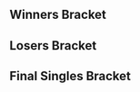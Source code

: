 {{DISPLAYTITLE:SoCal Colosseum #6: Singles Bracket}}{{SetGame|melee}}{{BracketMatchSMWDisambig |oldtags=Silver, Zephyr |newtags=Silver (Unknown), Zephyr (Californian  player)}}{{tabs static
|name1=Overview
|link1=SoCal Colosseum/6
|name2=Singles Pools
|link2=SoCal Colosseum/6/Singles Pools
|name3=Singles Bracket
|link3=SoCal Colosseum/6/Singles Bracket
|name4=Doubles Bracket
|link4=SoCal Colosseum/6/Doubles Bracket
|This=3
}}
==Winners Bracket==
{{64DEWBracketA
|tourneylink=SoCal Colosseum/6
|tourneyname=SoCal Colosseum #6
|column-width=160

|r1m1p1=CDK |r1m1p1flag=us |r1m1p1score={{win}} |r1m1win=1
|r1m1p2=Bye |r1m1p2flag= |r1m1p2score=
|r1m2p1=mexico629 |r1m2p1flag=us |r1m2p1score=2 |r1m2win=1
|r1m2p2=Yink |r1m2p2flag=us |r1m2p2score=1
|r1m3p1=Homestar |r1m3p1flag=us |r1m3p1score={{win}} |r1m3win=1
|r1m3p2=Bye |r1m3p2flag= |r1m3p2score=
|r1m4p1=Openzmindz |r1m4p1flag=us |r1m4p1score=2 |r1m4win=1
|r1m4p2=SoySauS |r1m4p2flag=us |r1m4p2score=1
|r1m5p1=Stomach Flu |r1m5p1flag=us |r1m5p1score={{win}} |r1m5win=1
|r1m5p2=Bye |r1m5p2flag= |r1m5p2score=
|r1m6p1=Fire |r1m6p1flag=us |r1m6p1score=2 |r1m6win=1
|r1m6p2=Youthful Swaggerchild |r1m6p2flag=us |r1m6p2score=1
|r1m7p1=hdBryan |r1m7p1flag=us |r1m7p1score={{win}} |r1m7win=1
|r1m7p2=Bye |r1m7p2flag= |r1m7p2score=
|r1m8p1=Chroma |r1m8p1flag=us |r1m8p1score=DQ |r1m8win=2
|r1m8p2=AmericanDragon DavidChong |r1m8p2flag=us |r1m8p2score={{win}}

|r1m9p1=ARMY |r1m9p1flag=us |r1m9p1score={{win}} |r1m9win=1
|r1m9p2=Bye |r1m9p2flag= |r1m9p2score=
|r1m10p1=Friend |r1m10p1flag=us |r1m10p1score=2 |r1m10win=1
|r1m10p2=Silver |r1m10p2flag= |r1m10p2score=1
|r1m11p1=Erik |r1m11p1flag=us |r1m11p1score={{win}} |r1m11win=1
|r1m11p2=Bye |r1m11p2flag= |r1m11p2score=
|r1m12p1=YAMS |r1m12p1flag=us |r1m12p1score=2 |r1m12win=1
|r1m12p2=JR |r1m12p2flag= |r1m12p2score=0
|r1m13p1=Darkroom |r1m13p1flag=us |r1m13p1score={{win}} |r1m13win=1
|r1m13p2=Bye |r1m13p2flag= |r1m13p2score=
|r1m14p1=Vavez |r1m14p1flag=us |r1m14p1score=2 |r1m14win=1
|r1m14p2=CrazyDude |r1m14p2flag=us |r1m14p2score=0
|r1m15p1=Trichael Man |r1m15p1flag=us |r1m15p1score={{win}} |r1m15win=1
|r1m15p2=Bye |r1m15p2flag= |r1m15p2score=
|r1m16p1=L33thal |r1m16p1flag=us |r1m16p1score=2 |r1m16win=1
|r1m16p2=RD |r1m16p2flag=us |r1m16p2score=0

|r1m17p1=Squid |r1m17p1flag=us |r1m17p1score={{win}} |r1m17win=1
|r1m17p2=Bye |r1m17p2flag= |r1m17p2score=
|r1m18p1=Slime |r1m18p1flag=us |r1m18p1score=2 |r1m18win=1
|r1m18p2=Kurv |r1m18p2flag=us |r1m18p2score=1
|r1m19p1=Dr. Light |r1m19p1flag=us |r1m19p1score={{win}} |r1m19win=1
|r1m19p2=Bye |r1m19p2flag= |r1m19p2score=
|r1m20p1=Xan |r1m20p1flag=us |r1m20p1score=0 |r1m20win=2
|r1m20p2=dankrooster |r1m20p2flag=us |r1m20p2score=2
|r1m21p1=mixx |r1m21p1flag=us |r1m21p1score={{win}} |r1m21win=1
|r1m21p2=Bye |r1m21p2flag= |r1m21p2score=
|r1m22p1=Videowaffles |r1m22p1flag=us |r1m22p1score=2 |r1m22win=1
|r1m22p2=Cakes |r1m22p2flag=us |r1m22p2score=0
|r1m23p1=Doomy |r1m23p1flag=us |r1m23p1score={{win}} |r1m23win=1
|r1m23p2=Bye |r1m23p2flag= |r1m23p2score=
|r1m24p1=Devastation |r1m24p1flag=us |r1m24p1score=2 |r1m24win=1
|r1m24p2=P0g0 |r1m24p2flag= |r1m24p2score=0

|r1m25p1=Jace |r1m25p1flag=us |r1m25p1score={{win}} |r1m25win=1
|r1m25p2=Bye |r1m25p2flag= |r1m25p2score=
|r1m26p1=Jzhu |r1m26p1flag=us |r1m26p1score=2 |r1m26win=1
|r1m26p2=HD Josh |r1m26p2flag=us |r1m26p2score=1
|r1m27p1=ssbmt_Chroma09 |r1m27p1flag= |r1m27p1score={{win}} |r1m27win=1
|r1m27p2=Bye |r1m27p2flag= |r1m27p2score=
|r1m28p1=Oli |r1m28p1flag=us |r1m28p1score=2 |r1m28win=1
|r1m28p2=TDK |r1m28p2flag=us |r1m28p2score=1
|r1m29p1=Kira |r1m29p1flag=us |r1m29p1score={{win}} |r1m29win=1
|r1m29p2=Bye |r1m29p2flag= |r1m29p2score=
|r1m30p1=Cesar |r1m30p1flag=us |r1m30p1score=2 |r1m30win=1
|r1m30p2=Zephyr |r1m30p2flag=us |r1m30p2score=1
|r1m31p1=Tenchi |r1m31p1flag= |r1m31p1score={{win}} |r1m31win=1
|r1m31p2=Bye |r1m31p2flag= |r1m31p2score=
|r1m32p1=Daddy |r1m32p1flag=us |r1m32p1score=2 |r1m32win=1
|r1m32p2=frosty |r1m32p2flag=us |r1m32p2score=0

|r2m1p1=CDK |r2m1p1flag=us |r2m1p1score=2 |r2m1win=1
|r2m1p2=mexico629 |r2m1p2flag=us |r2m1p2score=0
|r2m1p1char1=fox |r2m1p2char1=fox |r2m1p1stock1=2 |r2m1p2stock1=0 |r2m1win1=1 |r2m1stage1=Final Destination
|r2m1p1char2=peach |r2m1p2char2=fox |r2m1p1stock2=1 |r2m1p2stock2=0 |r2m1win2=1 |r2m1stage2=Battlefield
|r2m1details={{BracketMatchDetails|preview=|lrthread=|interview=|recap=|comment=|live=|vod=https://youtu.be/eCTjVbE5OiE}}

|r2m2p1=Homestar |r2m2p1flag=us |r2m2p1score=2 |r2m2win=1
|r2m2p2=Openzmindz |r2m2p2flag=us |r2m2p2score=0
|r2m3p1=Stomach Flu |r2m3p1flag=us |r2m3p1score=2 |r2m3win=1
|r2m3p2=Fire |r2m3p2flag=us |r2m3p2score=0
|r2m4p1=hdBryan |r2m4p1flag=us |r2m4p1score=2 |r2m4win=1
|r2m4p2=AmericanDragon DavidChong |r2m4p2flag=us |r2m4p2score=1
|r2m5p1=ARMY |r2m5p1flag=us |r2m5p1score=2 |r2m5win=1
|r2m5p2=Friend |r2m5p2flag=us |r2m5p2score=0
|r2m6p1=Erik |r2m6p1flag=us |r2m6p1score=2 |r2m6win=1
|r2m6p2=YAMS |r2m6p2flag=us |r2m6p2score=0
|r2m7p1=Darkroom |r2m7p1flag=us |r2m7p1score=0 |r2m7win=2
|r2m7p2=Vavez |r2m7p2flag=us |r2m7p2score=2
|r2m8p1=Trichael Man |r2m8p1flag=us |r2m8p1score=2 |r2m8win=1
|r2m8p2=L33thal |r2m8p2flag=us |r2m8p2score=0
|r2m9p1=Squid |r2m9p1flag=us |r2m9p1score=2 |r2m9win=1
|r2m9p2=Slime |r2m9p2flag=us |r2m9p2score=0
|r2m10p1=Dr. Light |r2m10p1flag=us |r2m10p1score=2 |r2m10win=1
|r2m10p2=dankrooster |r2m10p2flag=us |r2m10p2score=0
|r2m11p1=mixx |r2m11p1flag=us |r2m11p1score=2 |r2m11win=1
|r2m11p2=Videowaffles |r2m11p2flag=us |r2m11p2score=0
|r2m12p1=Doomy |r2m12p1flag=us |r2m12p1score=0 |r2m12win=2
|r2m12p2=Devastation |r2m12p2flag=us |r2m12p2score=2
|r2m13p1=Jace |r2m13p1flag=us |r2m13p1score=2 |r2m13win=1
|r2m13p2=Jzhu |r2m13p2flag=us |r2m13p2score=0
|r2m14p1=ssbmt_Chroma09 |r2m14p1flag= |r2m14p1score=DQ |r2m14win=2
|r2m14p2=Oli |r2m14p2flag=us |r2m14p2score={{win}}
|r2m15p1=Kira |r2m15p1flag=us |r2m15p1score=1 |r2m15win=2
|r2m15p2=Cesar |r2m15p2flag=us |r2m15p2score=2
|r2m16p1=Tenchi |r2m16p1flag= |r2m16p1score=1 |r2m16win=2
|r2m16p2=Daddy |r2m16p2flag=us |r2m16p2score=2

|r3m1p1=CDK |r3m1p1flag=us |r3m1p1score=2 |r3m1win=1
|r3m1p2=Homestar |r3m1p2flag=us |r3m1p2score=0
|r3m2p1=Stomach Flu |r3m2p1flag=us |r3m2p1score=2 |r3m2win=1
|r3m2p2=hdBryan |r3m2p2flag=us |r3m2p2score=0

|r3m3p1=ARMY |r3m3p1flag=us |r3m3p1score=2 |r3m3win=1
|r3m3p2=Erik |r3m3p2flag=us |r3m3p2score=0
|r3m3p1char1=ic |r3m3p2char1=pikachu |r3m3p1stock1=2 |r3m3p2stock1=0 |r3m3win1=1 |r3m3stage1=Fountain of Dreams
|r3m3p1char2=ic |r3m3p2char2=marth |r3m3p1stock2=1 |r3m3p2stock2=0 |r3m3win2=1 |r3m3stage2=Fountain of Dreams
|r3m3details={{BracketMatchDetails|preview=|lrthread=|interview=|recap=|comment=|live=|vod=https://youtu.be/r-LzqRyxatI}}

|r3m4p1=Vavez |r3m4p1flag=us |r3m4p1score=1 |r3m4win=2
|r3m4p2=Trichael Man |r3m4p2flag=us |r3m4p2score=2

|r3m5p1=Squid |r3m5p1flag=us |r3m5p1score=2 |r3m5win=1
|r3m5p2=Dr. Light |r3m5p2flag=us |r3m5p2score=1
|r3m5p1char1=falco |r3m5p2char1=ic |r3m5p1stock1=1 |r3m5p2stock1=0 |r3m5win1=1 |r3m5stage1=Final Destination
|r3m5p1char2=falco |r3m5p2char2=ic |r3m5p1stock2=0 |r3m5p2stock2=1 |r3m5win2=2 |r3m5stage2=Fountain of Dreams
|r3m5p1char3=falco |r3m5p2char3=ic |r3m5p1stock3=1 |r3m5p2stock3=0 |r3m5win3=1 |r3m5stage3=Pokémon Stadium
|r3m5details={{BracketMatchDetails|preview=|lrthread=|interview=|recap=|comment=|live=|vod=https://youtu.be/vsI720rznpA}}

|r3m6p1=mixx |r3m6p1flag=us |r3m6p1score=0 |r3m6win=2
|r3m6p2=Devastation |r3m6p2flag=us |r3m6p2score=2
|r3m6p1char1=marth |r3m6p2char1=sheik |r3m6p1stock1=0 |r3m6p2stock1=1 |r3m6win1=2 |r3m6stage1=Battlefield
|r3m6p1char2=marth |r3m6p2char2=sheik |r3m6p1stock2=0 |r3m6p2stock2=1 |r3m6win2=2 |r3m6stage2=Battlefield
|r3m6details={{BracketMatchDetails|preview=|lrthread=|interview=|recap=|comment=|live=|vod=https://youtu.be/H5yF5fHqqjI}}

|r3m7p1=Jace |r3m7p1flag=us |r3m7p1score=2 |r3m7win=1
|r3m7p2=Oli |r3m7p2flag=us |r3m7p2score=0
|r3m8p1=Cesar |r3m8p1flag=us |r3m8p1score=2 |r3m8win=1
|r3m8p2=Daddy |r3m8p2flag=us |r3m8p2score=0

|r4m1p1=CDK |r4m1p1flag=us |r4m1p1score=2 |r4m1win=1
|r4m1p2=Stomach Flu |r4m1p2flag=us |r4m1p2score=0
|r4m1p1char1= |r4m1p2char1= |r4m1p1stock1= |r4m1p2stock1= |r4m1win1=1 |r4m1stage1=Unknown
|r4m1p1char2=sheik |r4m1p2char2=doc |r4m1p1stock2=1 |r4m1p2stock2=0 |r4m1win2=1 |r4m1stage2=Final Destination
|r4m1details={{BracketMatchDetails|preview=|lrthread=|interview=|recap=|comment=|live=|vod=https://youtu.be/BzzU91ktqgc}}

|r4m2p1=ARMY |r4m2p1flag=us |r4m2p1score=2 |r4m2win=1
|r4m2p2=Trichael Man |r4m2p2flag=us |r4m2p2score=1
|r4m2p1char1=ic |r4m2p2char1=fox |r4m2p1stock1=0 |r4m2p2stock1=2 |r4m2win1=2 |r4m2stage1=Battlefield
|r4m2p1char2=ic |r4m2p2char2=fox |r4m2p1stock2=3 |r4m2p2stock2=0 |r4m2win2=1 |r4m2stage2=Pokémon Stadium
|r4m2p1char3=ic |r4m2p2char3=fox |r4m2p1stock3=3 |r4m2p2stock3=0 |r4m2win3=1 |r4m2stage3=Yoshi's Story
|r4m2details={{BracketMatchDetails|preview=|lrthread=|interview=|recap=|comment=|live=|vod=https://youtu.be/SbY8uDRnfmA}}

|r4m3p1=Squid |r4m3p1flag=us |r4m3p1score=2 |r4m3win=1
|r4m3p2=Devastation |r4m3p2flag=us |r4m3p2score=0
|r4m3p1char1=falco |r4m3p2char1=sheik |r4m3p1stock1=3 |r4m3p2stock1=0 |r4m3win1=1 |r4m3stage1=Yoshi's Story
|r4m3p1char2=falco |r4m3p2char2=marth |r4m3p1stock2=2 |r4m3p2stock2=0 |r4m3win2=1 |r4m3stage2=Final Destination
|r4m3details={{BracketMatchDetails|preview=|lrthread=|interview=|recap=|comment=|live=|vod=https://youtu.be/sfWbLR9tMiw}}

|r4m4p1=Jace |r4m4p1flag=us |r4m4p1score=2 |r4m4win=1
|r4m4p2=Cesar |r4m4p2flag=us |r4m4p2score=0
|r4m4p1char1=cf |r4m4p2char1=marth |r4m4p1stock1=1 |r4m4p2stock1=0 |r4m4win1=1 |r4m4stage1=Battlefield
|r4m4p1char2=cf |r4m4p2char2=marth |r4m4p1stock2=2 |r4m4p2stock2=0 |r4m4win2=1 |r4m4stage2=Fountain of Dreams
|r4m4details={{BracketMatchDetails|preview=|lrthread=|interview=|recap=|comment=|live=|vod=https://youtu.be/NjhZJl2h_V0}}

|r5m1p1=CDK |r5m1p1flag=us |r5m1p1score=3 |r5m1win=1
|r5m1p2=ARMY |r5m1p2flag=us |r5m1p2score=0
|r5m1p1char1=peach |r5m1p2char1=ic |r5m1p1stock1=2 |r5m1p2stock1=0 |r5m1win1=1 |r5m1stage1=Battlefield
|r5m1p1char2=peach |r5m1p2char2=ic |r5m1p1stock2=1 |r5m1p2stock2=0 |r5m1win2=1 |r5m1stage2=Final Destination
|r5m1p1char3=peach |r5m1p2char3=ic |r5m1p1stock3=2 |r5m1p2stock3=0 |r5m1win3=1 |r5m1stage3=Final Destination
|r5m1details={{BracketMatchDetails|preview=|lrthread=|interview=|recap=|comment=|live=|vod=https://youtu.be/J8QpNhHjJ6c}}

|r5m2p1=Squid |r5m2p1flag=us |r5m2p1score=3 |r5m2win=1
|r5m2p2=Jace |r5m2p2flag=us |r5m2p2score=0
|r5m2p1char1= |r5m2p2char1= |r5m2p1stock1= |r5m2p2stock1= |r5m2win1=1 |r5m2stage1=Unknown
|r5m2p1char2=falco |r5m2p2char2=cf |r5m2p1stock2=4 |r5m2p2stock2=0 |r5m2win2=1 |r5m2stage2=Dream Land
|r5m2p1char3=falco |r5m2p2char3=cf |r5m2p1stock3=2 |r5m2p2stock3=0 |r5m2win3=1 |r5m2stage3=Dream Land
|r5m2details={{BracketMatchDetails|preview=|lrthread=|interview=|recap=|comment=|live=|vod=https://youtu.be/MOFiQPdgJKk}}
}}
==Losers Bracket==
{{48DELBracketSmwA
|tourneylink=SoCal Colosseum/6
|tourneyname=SoCal Colosseum #6
|l1placement=33-48
|l2placement=25-32
|l3placement=17-24
|l4placement=13-16
|l5placement=9-12
|l6placement=7-8
|l7placement=5-6
|column-width=160

|l1m1p1=Tenchi |l1m1p1flag= |l1m1p1score=2 |l1m1win=1
|l1m1p2=Yink |l1m1p2flag=us |l1m1p2score=0
|l1m2p1=Kira |l1m2p1flag=us |l1m2p1score=2 |l1m2win=1
|l1m2p2=SoySauS |l1m2p2flag=us |l1m2p2score=0
|l1m3p1=ssbmt_Chroma09 |l1m3p1flag= |l1m3p1score=DQ |l1m3win=2
|l1m3p2=Youthful Swaggerchild |l1m3p2flag=us |l1m3p2score={{win}}
|l1m4p1=Jzhu |l1m4p1flag=us |l1m4p1score={{win}} |l1m4win=1
|l1m4p2=Chroma |l1m4p2flag=us |l1m4p2score=DQ
|l1m5p1=Doomy |l1m5p1flag=us |l1m5p1score=2 |l1m5win=1
|l1m5p2=Silver |l1m5p2flag= |l1m5p2score=0
|l1m6p1=Videowaffles |l1m6p1flag=us |l1m6p1score=2 |l1m6win=1
|l1m6p2=JR |l1m6p2flag= |l1m6p2score=0
|l1m7p1=dankrooster |l1m7p1flag=us |l1m7p1score=2 |l1m7win=1
|l1m7p2=CrazyDude |l1m7p2flag=us |l1m7p2score=0
|l1m8p1=Slime |l1m8p1flag=us |l1m8p1score=2 |l1m8win=1
|l1m8p2=RD |l1m8p2flag=us |l1m8p2score=0
|l1m9p1=L33thal |l1m9p1flag=us |l1m9p1score=0 |l1m9win=2
|l1m9p2=Kurv |l1m9p2flag=us |l1m9p2score=2
|l1m10p1=Darkroom |l1m10p1flag=us |l1m10p1score=2 |l1m10win=1
|l1m10p2=Xan |l1m10p2flag=us |l1m10p2score=0
|l1m11p1=YAMS |l1m11p1flag=us |l1m11p1score=2 |l1m11win=1
|l1m11p2=Cakes |l1m11p2flag=us |l1m11p2score=0
|l1m12p1=Friend |l1m12p1flag=us |l1m12p1score=0 |l1m12win=2
|l1m12p2=P0g0 |l1m12p2flag= |l1m12p2score=2
|l1m13p1=AmericanDragon DavidChong |l1m13p1flag=us |l1m13p1score=2 |l1m13win=1
|l1m13p2=HD Josh |l1m13p2flag=us |l1m13p2score=0
|l1m14p1=Fire |l1m14p1flag=us |l1m14p1score=0 |l1m14win=2
|l1m14p2=TDK |l1m14p2flag=us |l1m14p2score=2
|l1m15p1=Openzmindz |l1m15p1flag=us |l1m15p1score=0 |l1m15win=2
|l1m15p2=Zephyr |l1m15p2flag=us |l1m15p2score=2
|l1m16p1=mexico629 |l1m16p1flag=us |l1m16p1score=2 |l1m16win=1
|l1m16p2=frosty |l1m16p2flag=us |l1m16p2score=0

|l2m1p1=Tenchi |l2m1p1flag= |l2m1p1score=0 |l2m1win=2
|l2m1p2=Kira |l2m1p2flag=us |l2m1p2score=2
|l2m2p1=Youthful Swaggerchild |l2m2p1flag=us |l2m2p1score=1 |l2m2win=2
|l2m2p2=Jzhu |l2m2p2flag=us |l2m2p2score=2
|l2m3p1=Doomy |l2m3p1flag=us |l2m3p1score=2 |l2m3win=1
|l2m3p2=Videowaffles |l2m3p2flag=us |l2m3p2score=1
|l2m4p1=dankrooster |l2m4p1flag=us |l2m4p1score=2 |l2m4win=1
|l2m4p2=Slime |l2m4p2flag=us |l2m4p2score=0
|l2m5p1=Kurv |l2m5p1flag=us |l2m5p1score=0 |l2m5win=2
|l2m5p2=Darkroom |l2m5p2flag=us |l2m5p2score=2
|l2m6p1=YAMS |l2m6p1flag=us |l2m6p1score=2 |l2m6win=1
|l2m6p2=P0g0 |l2m6p2flag= |l2m6p2score=0
|l2m7p1=AmericanDragon DavidChong |l2m7p1flag=us |l2m7p1score=0 |l2m7win=2
|l2m7p2=TDK |l2m7p2flag=us |l2m7p2score=2
|l2m8p1=Zephyr |l2m8p1flag=us |l2m8p1score=2 |l2m8win=1
|l2m8p2=mexico629 |l2m8p2flag=us |l2m8p2score=0
 
|l3m1p1=Vavez |l3m1p1flag=us |l3m1p1score=1 |l3m1win=2
|l3m1p2=Kira |l3m1p2flag=us |l3m1p2score=2
|l3m2p1=Erik |l3m2p1flag=us |l3m2p1score=2 |l3m2win=1
|l3m2p2=Jzhu |l3m2p2flag=us |l3m2p2score=0
|l3m3p1=hdBryan |l3m3p1flag=us |l3m3p1score=1 |l3m3win=2
|l3m3p2=Doomy |l3m3p2flag=us |l3m3p2score=2
|l3m4p1=Homestar |l3m4p1flag=us |l3m4p1score=1 |l3m4win=2
|l3m4p2=dankrooster |l3m4p2flag=us |l3m4p2score=2
|l3m5p1=Daddy |l3m5p1flag=us |l3m5p1score=2 |l3m5win=1
|l3m5p2=Darkroom |l3m5p2flag=us |l3m5p2score=1
|l3m6p1=Oli |l3m6p1flag=us |l3m6p1score=0 |l3m6win=2
|l3m6p2=YAMS |l3m6p2flag=us |l3m6p2score=2
|l3m7p1=mixx |l3m7p1flag=us |l3m7p1score=2 |l3m7win=1
|l3m7p2=TDK |l3m7p2flag=us |l3m7p2score=0
|l3m8p1=Dr. Light |l3m8p1flag=us |l3m8p1score=2 |l3m8win=1
|l3m8p2=Zephyr |l3m8p2flag=us |l3m8p2score=1

|l4m1p1=Kira |l4m1p1flag=us |l4m1p1score=2 |l4m1win=1
|l4m1p2=Erik |l4m1p2flag=us |l4m1p2score=1
|l4m2p1=Doomy |l4m2p1flag=us |l4m2p1score=2 |l4m2win=1
|l4m2p2=dankrooster |l4m2p2flag=us |l4m2p2score=0
|l4m3p1=Daddy |l4m3p1flag=us |l4m3p1score=2 |l4m3win=1
|l4m3p2=YAMS |l4m3p2flag=us |l4m3p2score=0
|l4m4p1=mixx |l4m4p1flag=us |l4m4p1score=0 |l4m4win=2
|l4m4p2=Dr. Light |l4m4p2flag=us |l4m4p2score=2

|l5m1p1=Devastation |l5m1p1flag=us |l5m1p1score=1 |l5m1win=2
|l5m1p2=Kira |l5m1p2flag=us |l5m1p2score=2
|l5m2p1=Cesar |l5m2p1flag=us |l5m2p1score=2 |l5m2win=1
|l5m2p2=Doomy |l5m2p2flag=us |l5m2p2score=0
|l5m3p1=Stomach Flu |l5m3p1flag=us |l5m3p1score=2 |l5m3win=1
|l5m3p2=Daddy |l5m3p2flag=us |l5m3p2score=1
|l5m4p1=Trichael Man |l5m4p1flag=us |l5m4p1score=2 |l5m4win=1
|l5m4p2=Dr. Light |l5m4p2flag=us |l5m4p2score=1

|l6m1p1=Kira |l6m1p1flag=us |l6m1p1score=1 |l6m1win=2
|l6m1p2=Cesar |l6m1p2flag=us |l6m1p2score=2
|l6m2p1=Stomach Flu |l6m2p1flag=us |l6m2p1score=2 |l6m2win=1
|l6m2p2=Trichael Man |l6m2p2flag=us |l6m2p2score=1

|l7m1p1=ARMY |l7m1p1flag=us |l7m1p1score=2 |l7m1win=1
|l7m1p2=Cesar |l7m1p2flag=us |l7m1p2score=0
|l7m1p1char1=ic |l7m1p2char1=marth |l7m1p1stock1=2 |l7m1p2stock1=0 |l7m1win1=1 |l7m1stage1=Battlefield
|l7m1p1char2=ic |l7m1p2char2=marth |l7m1p1stock2=1 |l7m1p2stock2=0 |l7m1win2=1 |l7m1stage2=Battlefield
|l7m1details={{BracketMatchDetails|preview=|lrthread=|interview=|recap=|comment=|live=|vod=https://youtu.be/u_QgWs08QwI}}

|l7m2p1=Jace |l7m2p1flag=us |l7m2p1score=0 |l7m2win=2
|l7m2p2=Stomach Flu |l7m2p2flag=us |l7m2p2score=2
}}
<onlyinclude>
==Final Singles Bracket==
{{DEFinalSmwBracket
|tourneylink=SoCal Colosseum/6
|tourneyname=SoCal Colosseum #6
|l1placement=4
|r2placement=3
|r3loserplacement=2
|r3winnerplacement=1
|column-width=200
|export_score=true

<!-- FROM WINNERS -->
|r1m1p1=CDK |r1m1p1flag=us |r1m1p1score=1
|r1m1p2=Squid |r1m1p2flag=us |r1m1p2score=3
|r1m1win=2
|r1m1p1char1=fox |r1m1p2char1=falco |r1m1p1stock1=0 |r1m1p2stock1=2 |r1m1win1=2 |r1m1stage1=Final Destination
|r1m1p1char2=fox |r1m1p2char2=falco |r1m1p1stock2=1 |r1m1p2stock2=0 |r1m1win2=1 |r1m1stage2=Final Destination
|r1m1p1char3=fox |r1m1p2char3=falco |r1m1p1stock3=0 |r1m1p2stock3=1 |r1m1win3=2 |r1m1stage3=Battlefield
|r1m1p1char4=fox |r1m1p2char4=falco |r1m1p1stock4=0 |r1m1p2stock4=3 |r1m1win4=2 |r1m1stage4=Battlefield
|r1m1details={{BracketMatchDetails|preview=|lrthread=|interview=|recap=|comment=|live=|vod=https://youtu.be/SFpsHDaodnQ}}

<!-- FROM LOSERS -->
|l1m1p1=ARMY |l1m1p1flag=us |l1m1p1score=3
|l1m1p2=Stomach Flu |l1m1p2flag=us |l1m1p2score=2
|l1m1win=1
|l1m1p1char1=ic |l1m1p2char1=doc |l1m1p1stock1=0 |l1m1p2stock1=1 |l1m1win1=2 |l1m1stage1=Final Destination
|l1m1p1char2=ic |l1m1p2char2=doc |l1m1p1stock2=2 |l1m1p2stock2=0 |l1m1win2=1 |l1m1stage2=Final Destination
|l1m1p1char3=ic |l1m1p2char3=doc |l1m1p1stock3=1 |l1m1p2stock3=0 |l1m1win3=1 |l1m1stage3=Yoshi's Story
|l1m1p1char4=ic |l1m1p2char4=doc |l1m1p1stock4=0 |l1m1p2stock4=1 |l1m1win4=2 |l1m1stage4=Pokémon Stadium
|l1m1p1char5=ic |l1m1p2char5=doc |l1m1p1stock5=1 |l1m1p2stock5=0 |l1m1win5=1 |l1m1stage5=Dream Land
|l1m1details={{BracketMatchDetails|preview=|lrthread=|interview=|recap=|comment=|live=|vod=https://youtu.be/B5vpZZ8fwGw}}

<!-- LOSERS FINALS -->
|r2m1p1=CDK |r2m1p1flag=us |r2m1p1score=3
|r2m1p2=ARMY |r2m1p2flag=us |r2m1p2score=2
|r2m1win=1
|r2m1p1char1=peach |r2m1p2char1=ic |r2m1p1stock1=0 |r2m1p2stock1=2 |r2m1win1=2 |r2m1stage1=Battlefield
|r2m1p1char2=peach |r2m1p2char2=ic |r2m1p1stock2=0 |r2m1p2stock2=1 |r2m1win2=2 |r2m1stage2=Battlefield
|r2m1p1char3=peach |r2m1p2char3=ic |r2m1p1stock3=1 |r2m1p2stock3=0 |r2m1win3=1 |r2m1stage3=Battlefield
|r2m1p1char4=peach |r2m1p2char4=ic |r2m1p1stock4=1 |r2m1p2stock4=0 |r2m1win4=1 |r2m1stage4=Final Destination
|r2m1p1char5=peach |r2m1p2char5=ic |r2m1p1stock5= |r2m1p2stock5= |r2m1win5=1 |r2m1stage5=Final Destination
|r2m1details={{BracketMatchDetails|preview=|lrthread=|interview=|recap=|comment=The recording of game 5 is incomplete.|live=|vod=https://youtu.be/NV3eGNJmnz0}}

<!-- GRAND FINALS -->
|r3m1p1=Squid |r3m1p1flag=us |r3m1p1score=0 |r3m2p1score=1
|r3m1p2=CDK |r3m1p2flag=us |r3m1p2score=3 |r3m2p2score=3
|r3m1win=2
|r3m1p1char1=falco |r3m1p2char1=fox |r3m1p1stock1=0 |r3m1p2stock1=1 |r3m1win1=2 |r3m1stage1=Final Destination
|r3m1p1char2=falco |r3m1p2char2=fox |r3m1p1stock2=0 |r3m1p2stock2=2 |r3m1win2=2 |r3m1stage2=Battlefield
|r3m1p1char3=falco |r3m1p2char3=fox |r3m1p1stock3=0 |r3m1p2stock3=2 |r3m1win3=2 |r3m1stage3=Final Destination

|r3m2p1char1=falco |r3m2p2char1=fox |r3m2p1stock1=0 |r3m2p2stock1=2 |r3m2win1=2 |r3m2stage1=Final Destination
|r3m2p1char2=falco |r3m2p2char2=fox |r3m2p1stock2=2 |r3m2p2stock2=0 |r3m2win2=1 |r3m2stage2=Battlefield
|r3m2p1char3=falco |r3m2p2char3=fox |r3m2p1stock3=0 |r3m2p2stock3=1 |r3m2win3=2 |r3m2stage3=Fountain of Dreams
|r3m2p1char4=falco |r3m2p2char4=fox |r3m2p1stock4=0 |r3m2p2stock4=2 |r3m2win4=2 |r3m2stage4=Pokémon Stadium
|r3m1details={{BracketMatchDetails|preview=|lrthread=|interview=|recap=|comment=|live=|vod=https://youtu.be/GEvzxVmgkmY}}
}}
</onlyinclude>
